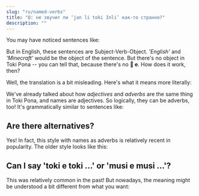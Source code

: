 ```yaml
---
slug: "ru/named-verbs"
title: "Q: не звучит ли ‘jan li toki Inli’ как-то странно?"
description: ""
---
```



You may have noticed sentences like:

<List>
  <Sentence sl="jan li toki Inli." m="The person speaks English." />
  <Sentence sl="jan li musi Manka." m="The person plays Minecraft." />
</List>

But in English, these sentences are Subject-Verb-Object. *'English'* and *'Minecraft'* would be the object of the sentence. But there's no object in Toki Pona -- you can tell that, because there's no **󱤉 e**. How does it work, then?

Well, the translation is a bit misleading. Here's what it means more literally:

<List>
  <Sentence sl="jan li toki Inli." m="The person speaks English-ly." />
  <Sentence sl="jan li musi Manka." m="The person plays Minecraft-ly." />
</List>

We've already talked about how *adjectives* and *adverbs* are the same thing in Toki Pona, and names are adjectives. So logically, they can be adverbs, too! It's grammatically similar to sentences like:

<List>
  <Sentence sl="jan li toki suwi." m="The person speaks adorably." />
  <Sentence sl="jan li musi pona." m="The person plays well." />
</List>

## Are there alternatives?

Yes! In fact, this style with names as adverbs is relatively recent in popularity. The older style looks like this:

<List>
  <Sentence sl="jan li toki lon toki Inli." m="The person speaks in English." />
  <Sentence sl="jan li toki kepeken toki Inli." m="The person speaks by means of English." />
  <Sentence sl="jan li musi lon musi Manka." m="The person has fun in Minecraft." />
  <Sentence sl="jan li musi kepeken musi Manka." m="The person has fun by means of Minecraft." />
</List>

## Can I say 'toki e toki ...' or 'musi e musi ...'?

This was relatively common in the past! But nowadays, the meaning might be understood a bit different from what you want:

<List>
  <Sentence sl="jan li toki e toki Inli." m="The person speaks about English.<br />(makes sense, but in a different situation)" />
  <Sentence sl="jan li musi e musi Manka." m="The person entertains Minecraft. (???)" />
</List>

